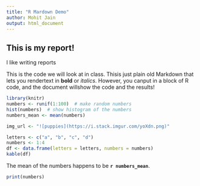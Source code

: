 ```yaml
---
title: "R Mardown Demo"
author: Mohit Jain
output: html_document
---
```


## This is my report!

I like writing reports 

This is the code we will look at in class. Thisis just plain old Markdown that lets you rendertext in **bold** or _italics_. However, you canput in a block of R code, and the document willshow the code and the results!
```r
library(knitr)
numbers <- runif(1:100)  # make random numbers
hist(numbers)  # show histogram of the numbers
numbers_mean <- mean(numbers)

img_url <- "![puppies](https://i.stack.imgur.com/yoXdn.png)"

letters <- c("a", "b", "c", "d")
numbers <- 1:4
df <- data.frame(letters = letters, numbers = numbers)
kable(df)
```

The mean of the numbers happens to be **`r numbers_mean`**.
```r
print(numbers)

```
